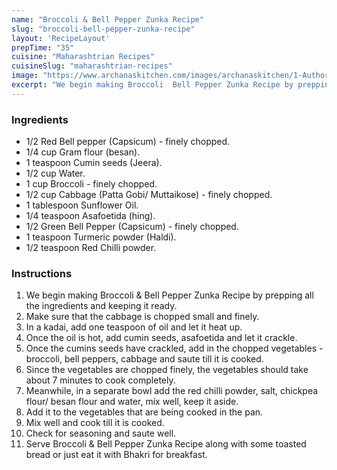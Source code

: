 ---
name: "Broccoli & Bell Pepper Zunka Recipe"
slug: "broccoli-bell-pepper-zunka-recipe"
layout: 'RecipeLayout'
prepTime: "35"
cuisine: "Maharashtrian Recipes"
cuisineSlug: "maharashtrian-recipes"
image: "https://www.archanaskitchen.com/images/archanaskitchen/1-Author/sibyl_sunitha/Broccoli__Bell_Pepper_Zunka_Recipe.jpg"
excerpt: "We begin making Broccoli  Bell Pepper Zunka Recipe by prepping all the ingredients and keeping it ready"
---

### Ingredients

- 1/2 Red Bell pepper (Capsicum) - finely chopped.
- 1/4 cup Gram flour (besan).
- 1 teaspoon Cumin seeds (Jeera).
- 1/2 cup Water.
- 1 cup Broccoli - finely chopped.
- 1/2 cup Cabbage (Patta Gobi/ Muttaikose) - finely chopped.
- 1 tablespoon Sunflower Oil.
- 1/4 teaspoon Asafoetida (hing).
- 1/2 Green Bell Pepper (Capsicum) - finely chopped.
- 1 teaspoon Turmeric powder (Haldi).
- 1/2 teaspoon Red Chilli powder.

### Instructions

1. We begin making Broccoli & Bell Pepper Zunka Recipe by prepping all the ingredients and keeping it ready.
1. Make sure that the cabbage is chopped small and finely.
1. In a kadai, add one teaspoon of oil and let it heat up.
1. Once the oil is hot, add cumin seeds, asafoetida and let it crackle.
1. Once the cumins seeds have crackled, add in the chopped vegetables - broccoli, bell peppers, cabbage and saute till it is cooked.
1. Since the vegetables are chopped finely, the vegetables should take about 7 minutes to cook completely.
1. Meanwhile, in a separate bowl add the red chilli powder, salt, chickpea flour/ besan flour and water, mix well, keep it aside.
1. Add it to the vegetables that are being cooked in the pan.
1. Mix well and cook till it is cooked.
1. Check for seasoning and saute well.
1. Serve Broccoli & Bell Pepper Zunka Recipe along with some toasted bread or just eat it with Bhakri for breakfast.
